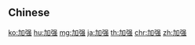 {{also|加強}}
==Chinese==
{{zh-see|加強}}

[[ko:加强]]
[[hu:加强]]
[[mg:加强]]
[[ja:加强]]
[[th:加强]]
[[chr:加强]]
[[zh:加强]]